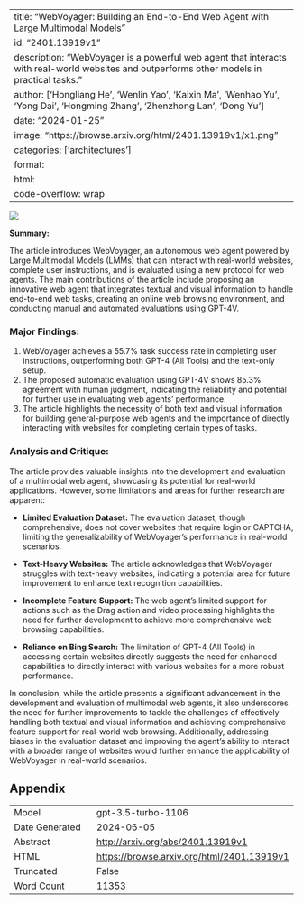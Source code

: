 
---
title: "WebVoyager: Building an End-to-End Web Agent with Large Multimodal Models"
id: "2401.13919v1"
description: "WebVoyager is a powerful web agent that interacts with real-world websites and outperforms other models in practical tasks."
author: ['Hongliang He', 'Wenlin Yao', 'Kaixin Ma', 'Wenhao Yu', 'Yong Dai', 'Hongming Zhang', 'Zhenzhong Lan', 'Dong Yu']
date: "2024-01-25"
image: "https://browse.arxiv.org/html/2401.13919v1/x1.png"
categories: ['architectures']
format:
  html:
    code-overflow: wrap
---

![](https://browse.arxiv.org/html/2401.13919v1/x1.png)

**Summary:**

The article introduces WebVoyager, an autonomous web agent powered by Large Multimodal Models (LMMs) that can interact with real-world websites, complete user instructions, and is evaluated using a new protocol for web agents. The main contributions of the article include proposing an innovative web agent that integrates textual and visual information to handle end-to-end web tasks, creating an online web browsing environment, and conducting manual and automated evaluations using GPT-4V.

### Major Findings:
1. WebVoyager achieves a 55.7% task success rate in completing user instructions, outperforming both GPT-4 (All Tools) and the text-only setup.
2. The proposed automatic evaluation using GPT-4V shows 85.3% agreement with human judgment, indicating the reliability and potential for further use in evaluating web agents' performance.
3. The article highlights the necessity of both text and visual information for building general-purpose web agents and the importance of directly interacting with websites for completing certain types of tasks.

### Analysis and Critique:
The article provides valuable insights into the development and evaluation of a multimodal web agent, showcasing its potential for real-world applications. However, some limitations and areas for further research are apparent:

- **Limited Evaluation Dataset:** The evaluation dataset, though comprehensive, does not cover websites that require login or CAPTCHA, limiting the generalizability of WebVoyager's performance in real-world scenarios.

- **Text-Heavy Websites:** The article acknowledges that WebVoyager struggles with text-heavy websites, indicating a potential area for future improvement to enhance text recognition capabilities.

- **Incomplete Feature Support:** The web agent's limited support for actions such as the Drag action and video processing highlights the need for further development to achieve more comprehensive web browsing capabilities.

- **Reliance on Bing Search:** The limitation of GPT-4 (All Tools) in accessing certain websites directly suggests the need for enhanced capabilities to directly interact with various websites for a more robust performance.

In conclusion, while the article presents a significant advancement in the development and evaluation of multimodal web agents, it also underscores the need for further improvements to tackle the challenges of effectively handling both textual and visual information and achieving comprehensive feature support for real-world web browsing. Additionally, addressing biases in the evaluation dataset and improving the agent's ability to interact with a broader range of websites would further enhance the applicability of WebVoyager in real-world scenarios.

## Appendix

|          |          |
|----------|----------|
| Model     | gpt-3.5-turbo-1106       |
| Date Generated     | 2024-06-05       |
| Abstract | [http://arxiv.org/abs/2401.13919v1](http://arxiv.org/abs/2401.13919v1)        |
| HTML     | [https://browse.arxiv.org/html/2401.13919v1](https://browse.arxiv.org/html/2401.13919v1)       |
| Truncated       | False       |
| Word Count       | 11353       |